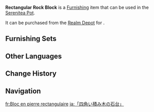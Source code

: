 {{Furnishing Infobox
|id             = 372608
|image          = Item Rectangular Rock Block.png
|category       = Landform
|subcategory    = Floating Platform
|quality        = 3
|adeptal_energy = 20
|load           = 35
|reduced_load   = 16
|description    = [[Tubby]] combined [[Paimon]]'s description of your adventures in [[Simulanka]] with her own imagination to create this greenery-draped rock.<br>The extremely regular shape of this massive boulder is like a ginormous toy block that could be freely assembled and rearranged. However, anyone wishing to move such a sturdy stone would need a ginormous amount of strength. Only the strongest &mdash; and those using cranes &mdash; could play them with like toy blocks...
|mention        = Tubby;Paimon
|source1        = [[Realm Depot]]
|floatable      = 1
|surface        = 1
|height         = 6.1
}}
'''Rectangular Rock Block''' is a [[Furnishing]] item that can be used in the [[Serenitea Pot]].

It can be purchased from the [[Realm Depot]] for {{Item|Realm Currency|30|x=80}}.

==Furnishing Sets==
{{Craft Usage|type=Furnishing Set}}

==Other Languages==
{{Other Languages
|en       = Rectangular Rock Block
|zhs      = 「四四方方积木石台」
|zhs_rm   = 
|zht      = 「四四方方積木石臺」
|zht_rm   = 
|ja       = 「四角い積み木の石台」
|ja_rm    = "Shikakui Tsumiki no Sekidai"
|ko       = 「네네모모 블록 석대」
|ko_rm    = 
|es       = Bloque de piedra rectangular
|fr       = Bloc en pierre rectangulaire
|ru       = Кубический каменный блок
|th       = "บล็อกไม้หินสี่เหลี่ยม"
|th_rm    = 
|vi       = Bệ Đá Khối Gỗ Vuông
|de       = „Quadratischer Felsblock“
|id       = "Platform Batu Kotak-Kotak"
|pt       = Bloco de Pedra Retangular
|tr       = Dörtgen Kaya Bloku
|it       = Blocco rettangolare di pietra
}}

==Change History==
{{Change History|4.8}}

==Navigation==
{{Furnishing Navbox|exterior}}

[[fr:Bloc en pierre rectangulaire]]
[[ja:「四角い積み木の石台」]]